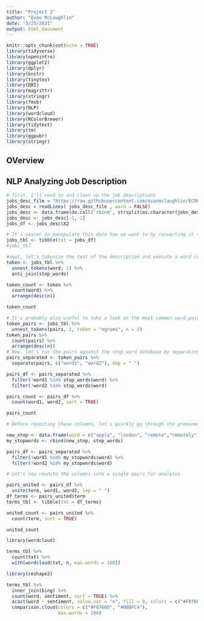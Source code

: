 ---
title: "Project 3"
author: "Evan McLaughlin"
date: "3/25/2021"
output: html_document
---

```{r setup, include=FALSE}
knitr::opts_chunk$set(echo = TRUE)
library(tidyverse)
library(openintro)
library(ggplot2)
library(dplyr)
library(knitr)
library(tinytex)
library(DBI)
library(magrittr)
library(stringr)
library(fmsb)
library(NLP)
library(wordcloud)
library(RColorBrewer)
library(tidytext)
library(tm)
library(ggpubr)
library(stringr)
```

## OVerview

## NLP Analyzing Job Description
```{r}
# first, I'll read in and clean up the job descriptions
jobs_desc_file = "https://raw.githubusercontent.com/evanmclaughlin/ECM607/master/Project1_Description-Data.csv"
jobs_desc = readLines( jobs_desc_file , warn = FALSE)
jobs_desc <- data.frame(do.call('rbind', strsplit(as.character(jobs_desc),'"',fixed=TRUE)))
jobs_desc <- jobs_desc[-1,-1]
jobs_df <- jobs_desc$X2

# It's easier to manipulate this data how we want to by converting it to a tibble
jobs_tbl <- tibble(txt = jobs_df)
#jobs_tbl

#next, let's tokenize the text of the description and execute a word count to get an idea of the most prevalent words. We'll also run the result against a stop words list to exclude words that don't add any value to our analysis such as "the", "and", "that", etc.
token <- jobs_tbl %>%
  unnest_tokens(word, 1) %>%
  anti_join(stop_words)

token_count <- token %>%
  count(word) %>%
  arrange(desc(n))

token_count
```


```{r}
# It's probably also useful to take a look at the most common word pairs, given many of these words are more descriptive in combination with others
token_pairs <- jobs_tbl %>%
  unnest_tokens(pairs, 1, token = "ngrams", n = 2)
token_pairs %>%
  count(pairs) %>%
  arrange(desc(n))
# Now, let's run the pairs against the stop_word database by separating the pairs and eliminating cases where either word appears in the stop_word list
pairs_separated <- token_pairs %>%
  separate(pairs, c("word1", "word2"), sep = " ")

pairs_df <- pairs_separated %>%
  filter(!word1 %in% stop_words$word) %>%
  filter(!word2 %in% stop_words$word)

pairs_count <- pairs_df %>% 
  count(word1, word2, sort = TRUE)

pairs_count
```
```{r}
# Before reuniting these columns, let's quickly go through the prominent words and eliminate more terms that don't add much value by augmenting the stop_words list and running another. We can add to this list if we happen to see any additional words that aren't helpful. 

new_stop <- data.frame(word = c("apply", "london", "remote","remotely", "interview", "salary", "contract", "candidate", "scientist", "scientists", "team", "analyst", "engineer", "engineers", "manager", "managers", "senior", "employment", "experienced", "consultant", "junior", "month", "level", "masters", "rosie", "months", "experience", "level", "orientation", "opportunity", "principal", "benefits", "nick", "days", "day", "role", "francesca", "goldman", "luke", "anna", "date", "charlotte"), lexicon = "custom")
my_stopwords <- rbind(new_stop, stop_words)

pairs_df <- pairs_separated %>%
  filter(!word1 %in% my_stopwords$word) %>%
  filter(!word2 %in% my_stopwords$word)

# Let's now reunite the columns into a single pairs for analysis.

pairs_united <- pairs_df %>%
  unite(term, word1, word2, sep = " ")
df_terms <- pairs_united$term
terms_tbl <- tibble(txt = df_terms)

united_count <- pairs_united %>% 
  count(term, sort = TRUE)

united_count
```


```{r}
library(wordcloud)

terms_tbl %>%
  count(txt) %>%
  with(wordcloud(txt, n, max.words = 100))

library(reshape2)

terms_tbl %>%
  inner_join(bing) %>%
  count(word, sentiment, sort = TRUE) %>%
  acast(word ~ sentiment, value.var = "n", fill = 0, colors = c("#F8766D", "#00BFC4")) %>%
  comparison.cloud(colors = c("#F8766D", "#00BFC4"),
                   max.words = 100)
```

